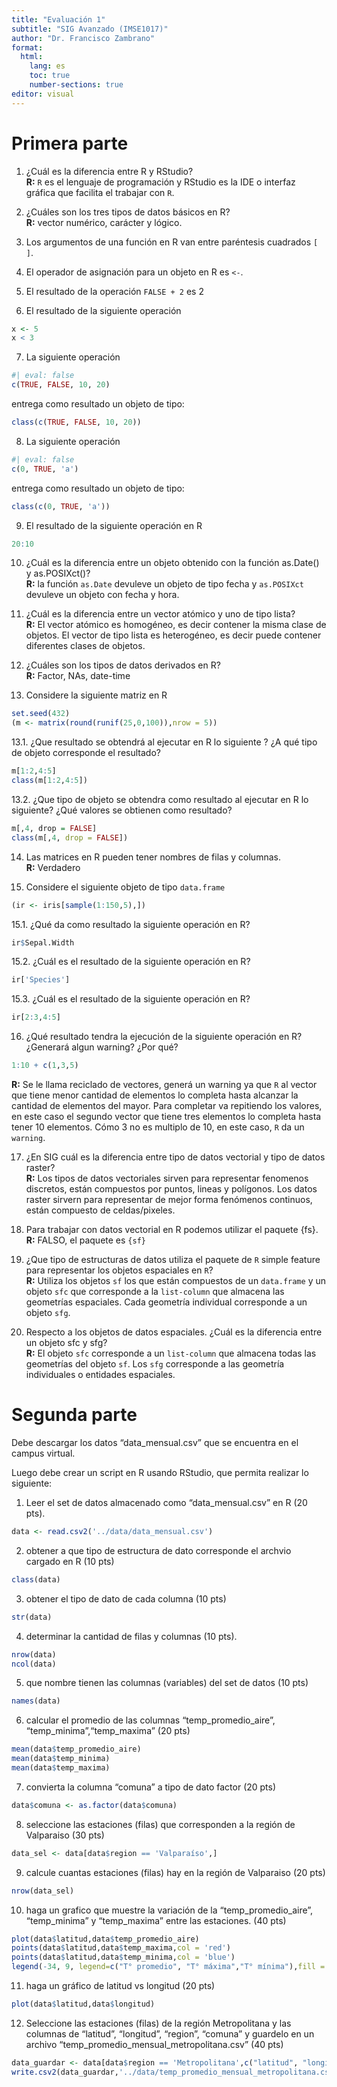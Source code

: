 ```yaml
---
title: "Evaluación 1"
subtitle: "SIG Avanzado (IMSE1017)"
author: "Dr. Francisco Zambrano"
format: 
  html:
    lang: es
    toc: true
    number-sections: true
editor: visual
---
```


# Primera parte

1.  ¿Cuál es la diferencia entre R y RStudio?\
    **R:** `R` es el lenguaje de programación y RStudio es la IDE o interfaz gráfica que facilita el trabajar con `R`.

2.  ¿Cuáles son los tres tipos de datos básicos en R?\
    **R:** vector numérico, carácter y lógico.

3.  Los argumentos de una función en R van entre paréntesis cuadrados `[ ]`.

4.  El operador de asignación para un objeto en R es `<-`.

5.  El resultado de la operación `FALSE + 2` es 2

6.  El resultado de la siguiente operación

```r
x <- 5
x < 3
```

7.  La siguiente operación

```r
#| eval: false
c(TRUE, FALSE, 10, 20)
```

entrega como resultado un objeto de tipo:

```r
class(c(TRUE, FALSE, 10, 20))
```

8.  La siguiente operación

```r
#| eval: false
c(0, TRUE, 'a')
```

entrega como resultado un objeto de tipo:

```r
class(c(0, TRUE, 'a'))
```

9.  El resultado de la siguiente operación en R

```r
20:10
```

10. ¿Cuál es la diferencia entre un objeto obtenido con la función as.Date() y as.POSIXct()?\
    **R:** la función `as.Date` devuleve un objeto de tipo fecha y `as.POSIXct` devuleve un objeto con fecha y hora.

11. ¿Cuál es la diferencia entre un vector atómico y uno de tipo lista?\
    **R:** El vector atómico es homogéneo, es decir contener la misma clase de objetos. El vector de tipo lista es heterogéneo, es decir puede contener diferentes clases de objetos.

12. ¿Cuáles son los tipos de datos derivados en R?\
    **R:** Factor, NAs, date-time

13. Considere la siguiente matriz en R

```r
set.seed(432)
(m <- matrix(round(runif(25,0,100)),nrow = 5))
```

13.1. ¿Que resultado se obtendrá al ejecutar en R lo siguiente ? ¿A qué tipo de objeto corresponde el resultado?

```r
m[1:2,4:5]
class(m[1:2,4:5])
```

13.2. ¿Que tipo de objeto se obtendra como resultado al ejecutar en R lo siguiente? ¿Qué valores se obtienen como resultado?

```r
m[,4, drop = FALSE]
class(m[,4, drop = FALSE])
```

14. Las matrices en R pueden tener nombres de filas y columnas.\
    **R:** Verdadero

15. Considere el siguiente objeto de tipo `data.frame`

```r
(ir <- iris[sample(1:150,5),])
```

15.1. ¿Qué da como resultado la siguiente operación en R?

```r
ir$Sepal.Width
```

15.2. ¿Cuál es el resultado de la siguiente operación en R?

```r
ir['Species']
```

15.3. ¿Cuál es el resultado de la siguiente operación en R?

```r
ir[2:3,4:5]
```

16. ¿Qué resultado tendra la ejecución de la siguiente operación en R? ¿Generará algun warning? ¿Por qué?

```r
1:10 + c(1,3,5)
```

**R:** Se le llama reciclado de vectores, generá un warning ya que `R` al vector que tiene menor cantidad de elementos lo completa hasta alcanzar la cantidad de elementos del mayor. Para completar va repitiendo los valores, en este caso el segundo vector que tiene tres elementos lo completa hasta tener 10 elementos. Cómo 3 no es multiplo de 10, en este caso, `R` da un `warning`.

17. ¿En SIG cuál es la diferencia entre tipo de datos vectorial y tipo de datos raster?\
    **R:** Los tipos de datos vectoriales sirven para representar fenomenos discretos, están compuestos por puntos, lineas y polígonos. Los datos raster sirvern para representar de mejor forma fenómenos continuos, están compuesto de celdas/pixeles.

18. Para trabajar con datos vectorial en R podemos utilizar el paquete {fs}.\
    **R:** FALSO, el paquete es `{sf}`

19. ¿Que tipo de estructuras de datos utiliza el paquete de `R` simple feature para representar los objetos espaciales en `R`?\
    **R:** Utiliza los objetos `sf` los que están compuestos de un `data.frame` y un objeto `sfc` que corresponde a la `list-column` que almacena las geometrías espaciales. Cada geometría individual corresponde a un objeto `sfg`.

20. Respecto a los objetos de datos espaciales. ¿Cuál es la diferencia entre un objeto sfc y sfg?\
    **R:** El objeto `sfc` corresponde a un `list-column` que almacena todas las geometrías del objeto `sf`. Los `sfg` corresponde a las geometría individuales o entidades espaciales.

# Segunda parte

Debe descargar los datos "data_mensual.csv" que se encuentra en el campus virtual.

Luego debe crear un script en R usando RStudio, que permita realizar lo siguiente:

1.  Leer el set de datos almacenado como "data_mensual.csv" en R (20 pts).

```r
data <- read.csv2('../data/data_mensual.csv')
```

2.  obtener a que tipo de estructura de dato corresponde el archvio cargado en R (10 pts)

```r
class(data)
```

3.  obtener el tipo de dato de cada columna (10 pts)

```r
str(data)
```

4.  determinar la cantidad de filas y columnas (10 pts).

```r
nrow(data)
ncol(data)
```

5.  que nombre tienen las columnas (variables) del set de datos (10 pts)

```r
names(data)
```

6.  calcular el promedio de las columnas "temp_promedio_aire", "temp_minima","temp_maxima" (20 pts)

```r
mean(data$temp_promedio_aire)
mean(data$temp_minima)
mean(data$temp_maxima)
```

7.  convierta la columna "comuna" a tipo de dato factor (20 pts)

```r
data$comuna <- as.factor(data$comuna)
```

8.  seleccione las estaciones (filas) que corresponden a la región de Valparaiso (30 pts)

```r
data_sel <- data[data$region == 'Valparaíso',]
```

9.  calcule cuantas estaciones (filas) hay en la región de Valparaiso (20 pts)

```r
nrow(data_sel)
```

10. haga un grafico que muestre la variación de la "temp_promedio_aire", "temp_minima" y "temp_maxima" entre las estaciones. (40 pts)

```r
plot(data$latitud,data$temp_promedio_aire)
points(data$latitud,data$temp_maxima,col = 'red')
points(data$latitud,data$temp_minima,col = 'blue')
legend(-34, 9, legend=c("T° promedio", "T° máxima","T° mínima"),fill = c("black", "red","blue"))
```

11. haga un gráfico de latitud vs longitud (20 pts)

```r
plot(data$latitud,data$longitud)
```

12. Seleccione las estaciones (filas) de la región Metropolitana y las columnas de "latitud", "longitud", "region", "comuna" y guardelo en un archivo "temp_promedio_mensual_metropolitana.csv" (40 pts)

```r
data_guardar <- data[data$region == 'Metropolitana',c("latitud", "longitud", "region", "comuna")]
write.csv2(data_guardar,'../data/temp_promedio_mensual_metropolitana.csv')
```
